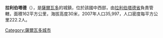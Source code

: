 
'''拉利伯塔德'''（{{lang-es|La Libertad}}），是[[薩爾瓦多|薩爾瓦多]]的城鎮，位於該國中西部，由[[拉利伯塔德省|拉利伯塔德省]]負責管轄，面積162平方公里，海拔高度30米，2007年人口35,997，人口密度每平方公里222.2人。

{{Coord|13|29|N|89|19|W|display=title}}

{{ElSalvador-geo-stub}}
[[Category:薩爾瓦多城市|Category:薩爾瓦多城市]]